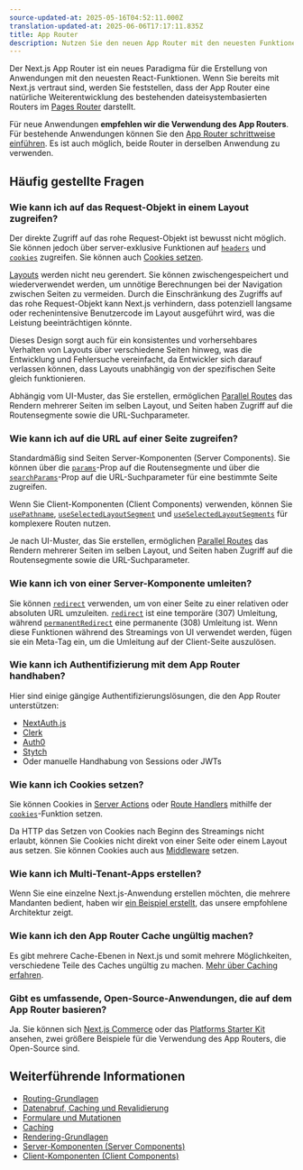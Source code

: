 ```yaml
---
source-updated-at: 2025-05-16T04:52:11.000Z
translation-updated-at: 2025-06-06T17:17:11.835Z
title: App Router
description: Nutzen Sie den neuen App Router mit den neuesten Funktionen von Next.js und React, inklusive Layouts, Server-Komponenten (Server Components), Suspense und mehr.
---
```


Der Next.js App Router ist ein neues Paradigma für die Erstellung von Anwendungen mit den neuesten React-Funktionen. Wenn Sie bereits mit Next.js vertraut sind, werden Sie feststellen, dass der App Router eine natürliche Weiterentwicklung des bestehenden dateisystembasierten Routers im [Pages Router](/docs/pages) darstellt.

Für neue Anwendungen **empfehlen wir die Verwendung des App Routers**. Für bestehende Anwendungen können Sie den [App Router schrittweise einführen](/docs/app/building-your-application/upgrading/app-router-migration). Es ist auch möglich, beide Router in derselben Anwendung zu verwenden.

## Häufig gestellte Fragen

### Wie kann ich auf das Request-Objekt in einem Layout zugreifen?

Der direkte Zugriff auf das rohe Request-Objekt ist bewusst nicht möglich. Sie können jedoch über server-exklusive Funktionen auf [`headers`](/docs/app/api-reference/functions/headers) und [`cookies`](/docs/app/api-reference/functions/cookies) zugreifen. Sie können auch [Cookies setzen](#how-can-i-set-cookies).

[Layouts](/docs/app/building-your-application/routing/pages-and-layouts#layouts) werden nicht neu gerendert. Sie können zwischengespeichert und wiederverwendet werden, um unnötige Berechnungen bei der Navigation zwischen Seiten zu vermeiden. Durch die Einschränkung des Zugriffs auf das rohe Request-Objekt kann Next.js verhindern, dass potenziell langsame oder rechenintensive Benutzercode im Layout ausgeführt wird, was die Leistung beeinträchtigen könnte.

Dieses Design sorgt auch für ein konsistentes und vorhersehbares Verhalten von Layouts über verschiedene Seiten hinweg, was die Entwicklung und Fehlersuche vereinfacht, da Entwickler sich darauf verlassen können, dass Layouts unabhängig von der spezifischen Seite gleich funktionieren.

Abhängig vom UI-Muster, das Sie erstellen, ermöglichen [Parallel Routes](/docs/app/building-your-application/routing/parallel-routes) das Rendern mehrerer Seiten im selben Layout, und Seiten haben Zugriff auf die Routensegmente sowie die URL-Suchparameter.

### Wie kann ich auf die URL auf einer Seite zugreifen?

Standardmäßig sind Seiten Server-Komponenten (Server Components). Sie können über die [`params`](/docs/app/api-reference/file-conventions/page#params-optional)-Prop auf die Routensegmente und über die [`searchParams`](/docs/app/api-reference/file-conventions/page#searchparams-optional)-Prop auf die URL-Suchparameter für eine bestimmte Seite zugreifen.

Wenn Sie Client-Komponenten (Client Components) verwenden, können Sie [`usePathname`](/docs/app/api-reference/functions/use-pathname), [`useSelectedLayoutSegment`](/docs/app/api-reference/functions/use-selected-layout-segment) und [`useSelectedLayoutSegments`](/docs/app/api-reference/functions/use-selected-layout-segments) für komplexere Routen nutzen.

Je nach UI-Muster, das Sie erstellen, ermöglichen [Parallel Routes](/docs/app/building-your-application/routing/parallel-routes) das Rendern mehrerer Seiten im selben Layout, und Seiten haben Zugriff auf die Routensegmente sowie die URL-Suchparameter.

### Wie kann ich von einer Server-Komponente umleiten?

Sie können [`redirect`](/docs/app/api-reference/functions/redirect) verwenden, um von einer Seite zu einer relativen oder absoluten URL umzuleiten. [`redirect`](/docs/app/api-reference/functions/redirect) ist eine temporäre (307) Umleitung, während [`permanentRedirect`](/docs/app/api-reference/functions/permanentRedirect) eine permanente (308) Umleitung ist. Wenn diese Funktionen während des Streamings von UI verwendet werden, fügen sie ein Meta-Tag ein, um die Umleitung auf der Client-Seite auszulösen.

### Wie kann ich Authentifizierung mit dem App Router handhaben?

Hier sind einige gängige Authentifizierungslösungen, die den App Router unterstützen:

- [NextAuth.js](https://next-auth.js.org/configuration/nextjs#in-app-router)
- [Clerk](https://clerk.com/docs/quickstarts/nextjs)
- [Auth0](https://github.com/auth0/nextjs-auth0#app-router)
- [Stytch](https://stytch.com/docs/example-apps/frontend/nextjs)
- Oder manuelle Handhabung von Sessions oder JWTs

### Wie kann ich Cookies setzen?

Sie können Cookies in [Server Actions](/docs/app/building-your-application/data-fetching/forms-and-mutations#setting-cookies) oder [Route Handlers](/docs/app/building-your-application/routing/route-handlers) mithilfe der [`cookies`](/docs/app/api-reference/functions/cookies)-Funktion setzen.

Da HTTP das Setzen von Cookies nach Beginn des Streamings nicht erlaubt, können Sie Cookies nicht direkt von einer Seite oder einem Layout aus setzen. Sie können Cookies auch aus [Middleware](/docs/app/building-your-application/routing/middleware#using-cookies) setzen.

### Wie kann ich Multi-Tenant-Apps erstellen?

Wenn Sie eine einzelne Next.js-Anwendung erstellen möchten, die mehrere Mandanten bedient, haben wir [ein Beispiel erstellt](https://vercel.com/templates/next.js/platforms-starter-kit), das unsere empfohlene Architektur zeigt.

### Wie kann ich den App Router Cache ungültig machen?

Es gibt mehrere Cache-Ebenen in Next.js und somit mehrere Möglichkeiten, verschiedene Teile des Caches ungültig zu machen. [Mehr über Caching erfahren](/docs/app/building-your-application/caching).

### Gibt es umfassende, Open-Source-Anwendungen, die auf dem App Router basieren?

Ja. Sie können sich [Next.js Commerce](https://vercel.com/templates/next.js/nextjs-commerce) oder das [Platforms Starter Kit](https://vercel.com/templates/next.js/platforms-starter-kit) ansehen, zwei größere Beispiele für die Verwendung des App Routers, die Open-Source sind.

## Weiterführende Informationen

- [Routing-Grundlagen](/docs/app/building-your-application/routing)
- [Datenabruf, Caching und Revalidierung](/docs/app/building-your-application/data-fetching/fetching-caching-and-revalidating)
- [Formulare und Mutationen](/docs/app/building-your-application/data-fetching/forms-and-mutations)
- [Caching](/docs/app/building-your-application/caching)
- [Rendering-Grundlagen](/docs/app/building-your-application/rendering)
- [Server-Komponenten (Server Components)](/docs/app/building-your-application/rendering/server-components)
- [Client-Komponenten (Client Components)](/docs/app/building-your-application/rendering/client-components)